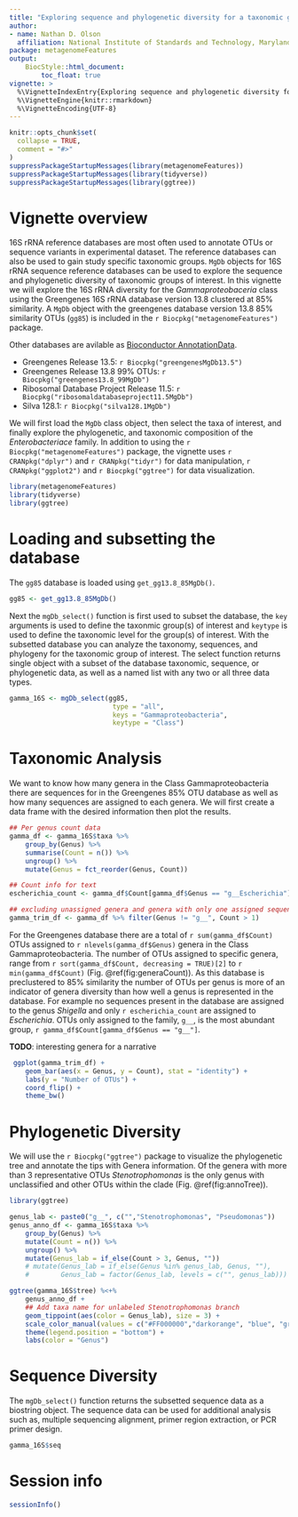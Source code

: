```yaml
---
title: "Exploring sequence and phylogenetic diversity for a taxonomic group of interest."
author: 
- name: Nathan D. Olson
  affiliation: National Institute of Standards and Technology, Maryland, USA
package: metagenomeFeatures
output: 
    BiocStyle::html_document:
        toc_float: true
vignette: >
  %\VignetteIndexEntry{Exploring sequence and phylogenetic diversity for a taxonomic group of interest.}
  %\VignetteEngine{knitr::rmarkdown}
  %\VignetteEncoding{UTF-8}
---
```


```r
knitr::opts_chunk$set(
  collapse = TRUE,
  comment = "#>"
)
suppressPackageStartupMessages(library(metagenomeFeatures)) 
suppressPackageStartupMessages(library(tidyverse))
suppressPackageStartupMessages(library(ggtree))
```

# Vignette overview
16S rRNA reference databases are most often used to annotate OTUs or sequence variants in experimental dataset. 
The reference databases can also be used to gain study specific taxonomic groups. 
`MgDb` objects for 16S rRNA sequence reference databases can be used to explore the sequence and phylogenetic diversity of taxonomic groups of interest. 
In this vignette we will explore the 16S rRNA diversity for the _Gammaproteobaceria_ class using the Greengenes 16S rRNA database version 13.8 clustered at 85\% similarity. 
A `MgDb` object with the greengenes database version 13.8 85\% similarity OTUs (`gg85`) is included in the `r Biocpkg("metagenomeFeatures")` package.  

Other databases are avilable as [Bioconductor AnnotationData](https://www.bioconductor.org/packages/release/data/annotation/).  

- Greengenes Release 13.5: `r Biocpkg("greengenesMgDb13.5")`  
- Greengenes Release 13.8 99% OTUs: `r Biocpkg("greengenes13.8_99MgDb")`  
- Ribosomal Database Project Release 11.5: `r Biocpkg("ribosomaldatabaseproject11.5MgDb")`  
- Silva 128.1: `r Biocpkg("silva128.1MgDb")`

We will first load the `MgDb` class object, then select the taxa of interest, and finally explore the phylogenetic, and taxonomic composition of the _Enterobacteriace_ family. 
In addition to using the `r Biocpkg("metagenomeFeatures")` package, the vignette uses `r CRANpkg("dplyr")` and `r CRANpkg("tidyr")` for data manipulation, `r CRANpkg("ggplot2")` and `r Biocpkg("ggtree")` for data visualization.


```r
library(metagenomeFeatures)
library(tidyverse)
library(ggtree)
```

# Loading and subsetting the database 
The `gg85` database is loaded using `get_gg13.8_85MgDb()`.  

```r
gg85 <- get_gg13.8_85MgDb()
```  

Next the `mgDb_select()` function is first used to subset the database, the `key` arguments is used to define the taxonmic group(s) of interest and `keytype` is used to define the taxonomic level for the group(s) of interest. 
With the subsetted database you can analyze the taxonomy, sequences, and phylogeny for the taxonomic group of interest. 
The select function returns single object with a subset of the database taxonomic, sequence, or phylogenetic data, as well as a named list with any two or all three data types.  

```r
gamma_16S <- mgDb_select(gg85, 
                          type = "all", 
                          keys = "Gammaproteobacteria", 
                          keytype = "Class")
```

# Taxonomic Analysis 
We want to know how many genera in the Class Gammaproteobacteria there are sequences for in the Greengenes 85% OTU database as well as how many sequences are assigned to each genera. 
We will first create a data frame with the desired information then plot the results. 

```r
## Per genus count data
gamma_df <- gamma_16S$taxa %>% 
    group_by(Genus) %>% 
    summarise(Count = n()) %>% 
    ungroup() %>% 
    mutate(Genus = fct_reorder(Genus, Count)) 

## Count info for text 
escherichia_count <- gamma_df$Count[gamma_df$Genus == "g__Escherichia"]

## excluding unassigned genera and genera with only one assigned sequence
gamma_trim_df <- gamma_df %>% filter(Genus != "g__", Count > 1)
```

For the Greengenes database there are a total of `r sum(gamma_df$Count)` OTUs assigned to `r nlevels(gamma_df$Genus)` genera in the Class Gammaproteobacteria. 
The number of OTUs assigned to specific genera, range from `r sort(gamma_df$Count, decreasing = TRUE)[2]` to `r min(gamma_df$Count)` (Fig. \@ref(fig:generaCount)). 
As this database is preclustered to 85\% similarity the number of OTUs per genus is more of an indicator of genera diversity than how well a genus is represented in the database. 
For example no sequences present in the database are assigned to the genus _Shigella_ and only `r escherichia_count` are assigned to _Escherichia_. 
OTUs only assigned to the family, `g__`, is the most abundant group, `r gamma_df$Count[gamma_df$Genus == "g__"]`.   

__TODO__: interesting genera for a narrative

```r
 ggplot(gamma_trim_df) + 
    geom_bar(aes(x = Genus, y = Count), stat = "identity") + 
    labs(y = "Number of OTUs") + 
    coord_flip() + 
    theme_bw() 
```


# Phylogenetic Diversity  
We will use the `r Biocpkg("ggtree")` package to visualize the phylogenetic tree and annotate the tips with Genera information. 
Of the genera with more than 3 representative OTUs _Stenotrophomonas_ is the only genus with unclassified and other OTUs within the clade (Fig. \@ref(fig:annoTree)). 

```r
library(ggtree)

genus_lab <- paste0("g__", c("","Stenotrophomonas", "Pseudomonas"))
genus_anno_df <- gamma_16S$taxa %>% 
    group_by(Genus) %>% 
    mutate(Count = n()) %>% 
    ungroup() %>% 
    mutate(Genus_lab = if_else(Count > 3, Genus, ""))
    # mutate(Genus_lab = if_else(Genus %in% genus_lab, Genus, ""),
    #        Genus_lab = factor(Genus_lab, levels = c("", genus_lab)))

ggtree(gamma_16S$tree) %<+% 
    genus_anno_df + 
    ## Add taxa name for unlabeled Stenotrophomonas branch
    geom_tippoint(aes(color = Genus_lab), size = 3) + 
    scale_color_manual(values = c("#FF000000","darkorange", "blue", "green", "tan", "black")) +
    theme(legend.position = "bottom") + 
    labs(color = "Genus")
```

# Sequence Diversity 
The `mgDb_select()` function returns the subsetted sequence data as a biostring object.
The sequence data can be used for additional analysis such as, multiple sequencing alignment, primer region extraction, or PCR primer design. 

```r
gamma_16S$seq
```

# Session info {.unnumbered}
```r
sessionInfo()
```

